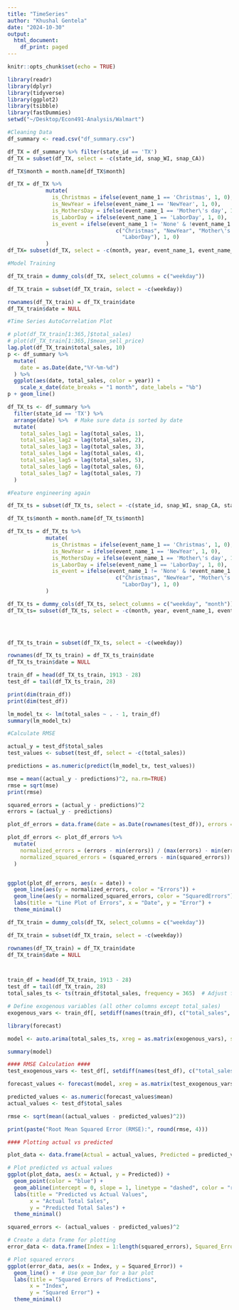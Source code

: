 ```yaml
---
title: "TimeSeries"
author: "Khushal Gentela"
date: "2024-10-30"
output:
  html_document:
    df_print: paged
---
```


```r
knitr::opts_chunk$set(echo = TRUE)
```

```r
library(readr)
library(dplyr)
library(tidyverse)
library(ggplot2)
library(tsibble)
library(fastDummies)
setwd("~/Desktop/Econ491-Analysis/Walmart")
```

```r
#Cleaning Data
df_summary <- read.csv("df_summary.csv")

df_TX = df_summary %>% filter(state_id == 'TX')
df_TX = subset(df_TX, select = -c(state_id, snap_WI, snap_CA))

df_TX$month = month.name[df_TX$month]

df_TX = df_TX %>% 
            mutate(
              is_Christmas = ifelse(event_name_1 == 'Christmas', 1, 0),
              is_NewYear = ifelse(event_name_1 == 'NewYear', 1, 0),
              is_MothersDay = ifelse(event_name_1 == 'Mother\'s day', 1, 0),
              is_LaborDay = ifelse(event_name_1 == 'LaborDay', 1, 0),
              is_event = ifelse(event_name_1 != 'None' & !event_name_1 %in% 
                                  c("Christmas", "NewYear", "Mother\'s day", 
                                    "LaborDay"), 1, 0)
            )
df_TX= subset(df_TX, select = -c(month, year, event_name_1, event_name_2))
```

```r
#Model Training

df_TX_train = dummy_cols(df_TX, select_columns = c("weekday"))

df_TX_train = subset(df_TX_train, select = -c(weekday))

rownames(df_TX_train) = df_TX_train$date
df_TX_train$date = NULL
```

```r
#Time Series AutoCorrelation Plot

# plot(df_TX_train[1:365,]$total_sales)
# plot(df_TX_train[1:365,]$mean_sell_price)
lag.plot(df_TX_train$total_sales, 10)
p <- df_summary %>%
  mutate(
    date = as.Date(date,"%Y-%m-%d")
  ) %>%
  ggplot(aes(date, total_sales, color = year)) +
    scale_x_date(date_breaks = "1 month", date_labels = "%b")
p + geom_line()
```

```r
df_TX_ts <- df_summary %>%
  filter(state_id == 'TX') %>%
  arrange(date) %>%  # Make sure data is sorted by date
  mutate(
    total_sales_lag1 = lag(total_sales, 1),
    total_sales_lag2 = lag(total_sales, 2),
    total_sales_lag3 = lag(total_sales, 3),
    total_sales_lag4 = lag(total_sales, 4),
    total_sales_lag5 = lag(total_sales, 5),
    total_sales_lag6 = lag(total_sales, 6),
    total_sales_lag7 = lag(total_sales, 7)
  )
```

```r
#Feature engineering again

df_TX_ts = subset(df_TX_ts, select = -c(state_id, snap_WI, snap_CA, state_id))

df_TX_ts$month = month.name[df_TX_ts$month]

df_TX_ts = df_TX_ts %>% 
            mutate(
              is_Christmas = ifelse(event_name_1 == 'Christmas', 1, 0),
              is_NewYear = ifelse(event_name_1 == 'NewYear', 1, 0),
              is_MothersDay = ifelse(event_name_1 == 'Mother\'s day', 1, 0),
              is_LaborDay = ifelse(event_name_1 == 'LaborDay', 1, 0),
              is_event = ifelse(event_name_1 != 'None' & !event_name_1 %in% 
                                  c("Christmas", "NewYear", "Mother\'s day", 
                                    "LaborDay"), 1, 0)
            )

df_TX_ts = dummy_cols(df_TX_ts, select_columns = c("weekday", "month"))
df_TX_ts= subset(df_TX_ts, select = -c(month, year, event_name_1, event_name_2))

  


df_TX_ts_train = subset(df_TX_ts, select = -c(weekday))

rownames(df_TX_ts_train) = df_TX_ts_train$date
df_TX_ts_train$date = NULL

```

```r

train_df = head(df_TX_ts_train, 1913 - 28)
test_df = tail(df_TX_ts_train, 28)

print(dim(train_df))
print(dim(test_df))

lm_model_tx <- lm(total_sales ~ . - 1, train_df)
summary(lm_model_tx)
```

```r
#Calculate RMSE

actual_y = test_df$total_sales
test_values <- subset(test_df, select = -c(total_sales))

predictions = as.numeric(predict(lm_model_tx, test_values))

mse = mean((actual_y - predictions)^2, na.rm=TRUE)
rmse = sqrt(mse)
print(rmse)

squared_errors = (actual_y - predictions)^2
errors = (actual_y - predictions)

plot_df_errors = data.frame(date = as.Date(rownames(test_df)), errors = errors, squared_errors = squared_errors)

plot_df_errors <- plot_df_errors %>%
  mutate(
    normalized_errors = (errors - min(errors)) / (max(errors) - min(errors)),
    normalized_squared_errors = (squared_errors - min(squared_errors)) / (max(squared_errors) - min(squared_errors))
  )


ggplot(plot_df_errors, aes(x = date)) +
  geom_line(aes(y = normalized_errors, color = "Errors")) + 
  geom_line(aes(y = normalized_squared_errors, color = "SquaredErrors"))+
  labs(title = "Line Plot of Errors", x = "Date", y = "Error") +
  theme_minimal()

```


```r

df_TX_train = dummy_cols(df_TX, select_columns = c("weekday"))

df_TX_train = subset(df_TX_train, select = -c(weekday))

rownames(df_TX_train) = df_TX_train$date
df_TX_train$date = NULL



train_df = head(df_TX_train, 1913 - 28)
test_df = tail(df_TX_train, 28)
total_sales_ts <- ts(train_df$total_sales, frequency = 365)  # Adjust frequency based on your data (e.g., 7 for weekly, 365 for daily)

# Define exogenous variables (all other columns except total_sales)
exogenous_vars <- train_df[, setdiff(names(train_df), c("total_sales", "weekday_Sunday"))]

library(forecast)

model <- auto.arima(total_sales_ts, xreg = as.matrix(exogenous_vars), seasonal = TRUE)

summary(model)
```

```r
#### RMSE Calculation ####
test_exogenous_vars <- test_df[, setdiff(names(test_df), c("total_sales", "weekday_Sunday"))]

forecast_values <- forecast(model, xreg = as.matrix(test_exogenous_vars), h = nrow(test_df))

predicted_values <- as.numeric(forecast_values$mean)
actual_values <- test_df$total_sales

rmse <- sqrt(mean((actual_values - predicted_values)^2))

print(paste("Root Mean Squared Error (RMSE):", round(rmse, 4)))
```

```r
#### Plotting actual vs predicted

plot_data <- data.frame(Actual = actual_values, Predicted = predicted_values)

# Plot predicted vs actual values
ggplot(plot_data, aes(x = Actual, y = Predicted)) +
  geom_point(color = "blue") +
  geom_abline(intercept = 0, slope = 1, linetype = "dashed", color = "red") +  # 1:1 line for reference
  labs(title = "Predicted vs Actual Values",
       x = "Actual Total Sales",
       y = "Predicted Total Sales") +
  theme_minimal()
```

```r
squared_errors <- (actual_values - predicted_values)^2

# Create a data frame for plotting
error_data <- data.frame(Index = 1:length(squared_errors), Squared_Error = squared_errors)

# Plot squared errors
ggplot(error_data, aes(x = Index, y = Squared_Error)) +
  geom_line() +  # Use geom_bar for a bar plot
  labs(title = "Squared Errors of Predictions",
       x = "Index",
       y = "Squared Error") +
  theme_minimal()
```